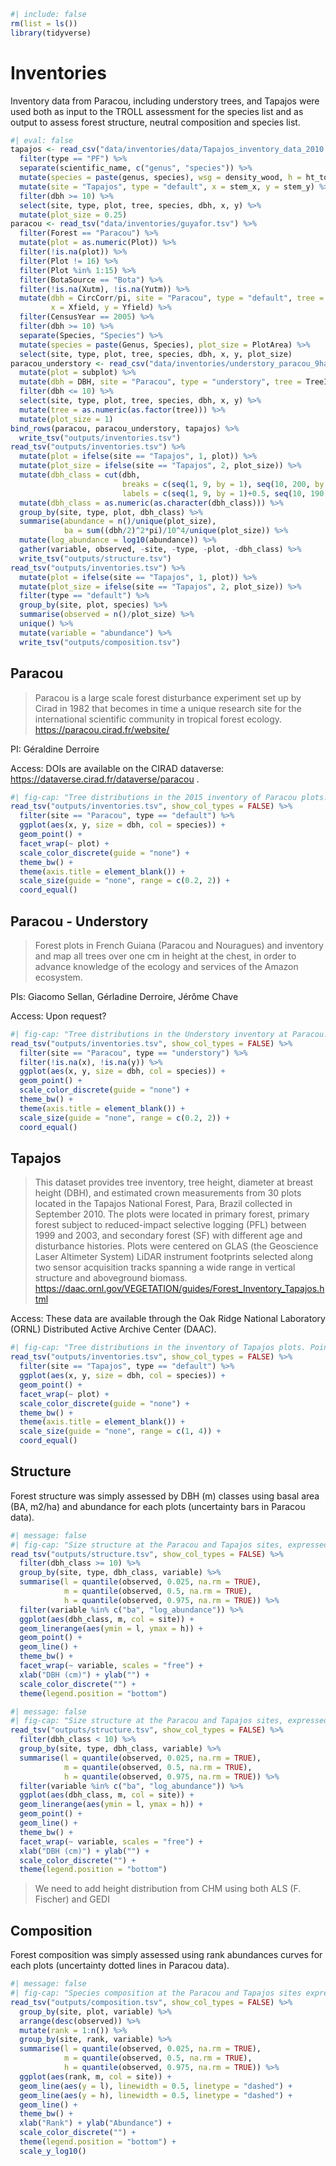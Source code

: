```r
#| include: false 
rm(list = ls())
library(tidyverse) 
```

# Inventories

Inventory data from Paracou, including understory trees, and Tapajos were used both as input to the TROLL assessment for the species list and as output to assess forest structure, neutral composition and species list.

```r
#| eval: false
tapajos <- read_csv("data/inventories/data/Tapajos_inventory_data_2010.csv", na = "-9999") %>% 
  filter(type == "PF") %>% 
  separate(scientific_name, c("genus", "species")) %>% 
  mutate(species = paste(genus, species), wsg = density_wood, h = ht_total) %>% 
  mutate(site = "Tapajos", type = "default", x = stem_x, y = stem_y) %>% 
  filter(dbh >= 10) %>% 
  select(site, type, plot, tree, species, dbh, x, y) %>% 
  mutate(plot_size = 0.25)
paracou <- read_tsv("data/inventories/guyafor.tsv") %>% 
  filter(Forest == "Paracou") %>% 
  mutate(plot = as.numeric(Plot)) %>% 
  filter(!is.na(plot)) %>% 
  filter(Plot != 16) %>% 
  filter(Plot %in% 1:15) %>% 
  filter(BotaSource == "Bota") %>% 
  filter(!is.na(Xutm), !is.na(Yutm)) %>% 
  mutate(dbh = CircCorr/pi, site = "Paracou", type = "default", tree = idTree,
         x = Xfield, y = Yfield) %>% 
  filter(CensusYear == 2005) %>% 
  filter(dbh >= 10) %>% 
  separate(Species, "Species") %>% 
  mutate(species = paste(Genus, Species), plot_size = PlotArea) %>% 
  select(site, type, plot, tree, species, dbh, x, y, plot_size)
paracou_understory <- read_csv("data/inventories/understory_paracou_9ha_20231119.csv") %>% 
  mutate(plot = subplot) %>% 
  mutate(dbh = DBH, site = "Paracou", type = "understory", tree = TreeID, x = X, y = Y) %>% 
  filter(dbh <= 10) %>% 
  select(site, type, plot, tree, species, dbh, x, y) %>% 
  mutate(tree = as.numeric(as.factor(tree))) %>% 
  mutate(plot_size = 1)
bind_rows(paracou, paracou_understory, tapajos) %>% 
  write_tsv("outputs/inventories.tsv")
read_tsv("outputs/inventories.tsv") %>% 
  mutate(plot = ifelse(site == "Tapajos", 1, plot)) %>% 
  mutate(plot_size = ifelse(site == "Tapajos", 2, plot_size)) %>% 
  mutate(dbh_class = cut(dbh, 
                         breaks = c(seq(1, 9, by = 1), seq(10, 200, by = 10)), 
                         labels = c(seq(1, 9, by = 1)+0.5, seq(10, 190, by = 10)+5))) %>% 
  mutate(dbh_class = as.numeric(as.character(dbh_class))) %>% 
  group_by(site, type, plot, dbh_class) %>% 
  summarise(abundance = n()/unique(plot_size),
            ba = sum((dbh/2)^2*pi)/10^4/unique(plot_size)) %>% 
  mutate(log_abundance = log10(abundance)) %>% 
  gather(variable, observed, -site, -type, -plot, -dbh_class) %>% 
  write_tsv("outputs/structure.tsv")
read_tsv("outputs/inventories.tsv") %>% 
  mutate(plot = ifelse(site == "Tapajos", 1, plot)) %>% 
  mutate(plot_size = ifelse(site == "Tapajos", 2, plot_size)) %>% 
  filter(type == "default") %>% 
  group_by(site, plot, species) %>% 
  summarise(observed = n()/plot_size) %>% 
  unique() %>% 
  mutate(variable = "abundance") %>% 
  write_tsv("outputs/composition.tsv")
```

## Paracou

> Paracou is a large scale forest disturbance experiment set up by Cirad in 1982 that becomes in time a unique research site for the international scientific community in tropical forest ecology. <https://paracou.cirad.fr/website/>

PI: Géraldine Derroire

Access: DOIs are available on the CIRAD dataverse: <https://dataverse.cirad.fr/dataverse/paracou> .

```r
#| fig-cap: "Tree distributions in the 2015 inventory of Paracou plots. Point size represents the diameter, and the colour the species."
read_tsv("outputs/inventories.tsv", show_col_types = FALSE) %>% 
  filter(site == "Paracou", type == "default") %>% 
  ggplot(aes(x, y, size = dbh, col = species)) +
  geom_point() +
  facet_wrap(~ plot) +
  scale_color_discrete(guide = "none") +
  theme_bw() +
  theme(axis.title = element_blank()) +
  scale_size(guide = "none", range = c(0.2, 2)) +
  coord_equal()
```

## Paracou - Understory

> Forest plots in French Guiana (Paracou and Nouragues) and inventory and map all trees over one cm in height at the chest, in order to advance knowledge of the ecology and services of the Amazon ecosystem.

PIs: Giacomo Sellan, Gérladine Derroire, Jérôme Chave

Access: Upon request?

```r
#| fig-cap: "Tree distributions in the Understory inventory at Paracou. Point size represents the diameter, and the colour the species."
read_tsv("outputs/inventories.tsv", show_col_types = FALSE) %>% 
  filter(site == "Paracou", type == "understory") %>% 
  filter(!is.na(x), !is.na(y)) %>% 
  ggplot(aes(x, y, size = dbh, col = species)) +
  geom_point() +
  scale_color_discrete(guide = "none") +
  theme_bw() +
  theme(axis.title = element_blank()) +
  scale_size(guide = "none", range = c(0.2, 2)) +
  coord_equal()
```

## Tapajos

> This dataset provides tree inventory, tree height, diameter at breast height (DBH), and estimated crown measurements from 30 plots located in the Tapajos National Forest, Para, Brazil collected in September 2010. The plots were located in primary forest, primary forest subject to reduced-impact selective logging (PFL) between 1999 and 2003, and secondary forest (SF) with different age and disturbance histories. Plots were centered on GLAS (the Geoscience Laser Altimeter System) LiDAR instrument footprints selected along two sensor acquisition tracks spanning a wide range in vertical structure and aboveground biomass. <https://daac.ornl.gov/VEGETATION/guides/Forest_Inventory_Tapajos.html>

Access: These data are available through the Oak Ridge National Laboratory (ORNL) Distributed Active Archive Center (DAAC).

```r
#| fig-cap: "Tree distributions in the inventory of Tapajos plots. Point size represents the diameter, and the colour the species."
read_tsv("outputs/inventories.tsv", show_col_types = FALSE) %>% 
  filter(site == "Tapajos", type == "default") %>% 
  ggplot(aes(x, y, size = dbh, col = species)) +
  geom_point() +
  facet_wrap(~ plot) +
  scale_color_discrete(guide = "none") +
  theme_bw() +
  theme(axis.title = element_blank()) +
  scale_size(guide = "none", range = c(1, 4)) +
  coord_equal()
```

## Structure

Forest structure was simply assessed by DBH (m) classes using basal area (BA, m2/ha) and abundance for each plots (uncertainty bars in Paracou data).

```r
#| message: false
#| fig-cap: "Size structure at the Paracou and Tapajos sites, expressed in terms of abundance and basal area and including understorey trees at Paracou. Confidence intervals on inventory analysis at 95 % are shown with error bars and are based on among plots variations."
read_tsv("outputs/structure.tsv", show_col_types = FALSE) %>% 
  filter(dbh_class >= 10) %>% 
  group_by(site, type, dbh_class, variable) %>% 
  summarise(l = quantile(observed, 0.025, na.rm = TRUE), 
            m = quantile(observed, 0.5, na.rm = TRUE), 
            h = quantile(observed, 0.975, na.rm = TRUE)) %>% 
  filter(variable %in% c("ba", "log_abundance")) %>% 
  ggplot(aes(dbh_class, m, col = site)) +
  geom_linerange(aes(ymin = l, ymax = h)) +
  geom_point() +
  geom_line() +
  theme_bw() +
  facet_wrap(~ variable, scales = "free") +
  xlab("DBH (cm)") + ylab("") +
  scale_color_discrete("") +
  theme(legend.position = "bottom")
```

```r
#| message: false
#| fig-cap: "Size structure at the Paracou and Tapajos sites, expressed in terms of abundance and basal area and including understorey trees at Paracou. Confidence intervals on inventory analysis at 95 % are shown with error bars and are based on among plots variations."
read_tsv("outputs/structure.tsv", show_col_types = FALSE) %>% 
  filter(dbh_class < 10) %>% 
  group_by(site, type, dbh_class, variable) %>% 
  summarise(l = quantile(observed, 0.025, na.rm = TRUE), 
            m = quantile(observed, 0.5, na.rm = TRUE), 
            h = quantile(observed, 0.975, na.rm = TRUE)) %>% 
  filter(variable %in% c("ba", "log_abundance")) %>% 
  ggplot(aes(dbh_class, m, col = site)) +
  geom_linerange(aes(ymin = l, ymax = h)) +
  geom_point() +
  geom_line() +
  theme_bw() +
  facet_wrap(~ variable, scales = "free") +
  xlab("DBH (cm)") + ylab("") +
  scale_color_discrete("") +
  theme(legend.position = "bottom")
```

> We need to add height distribution from CHM using both ALS (F. Fischer) and GEDI

## Composition

Forest composition was simply assessed using rank abundances curves for each plots (uncertainty dotted lines in Paracou data).

```r
#| message: false
#| fig-cap: "Species composition at the Paracou and Tapajos sites expressed in terms of species rank-abundance curve. Confidence intervals on inventory analysis at 95 % are shown with error bars and are based on among plots variations."
read_tsv("outputs/composition.tsv", show_col_types = FALSE) %>% 
  group_by(site, plot, variable) %>% 
  arrange(desc(observed)) %>% 
  mutate(rank = 1:n()) %>% 
  group_by(site, rank, variable) %>% 
  summarise(l = quantile(observed, 0.025, na.rm = TRUE), 
            m = quantile(observed, 0.5, na.rm = TRUE), 
            h = quantile(observed, 0.975, na.rm = TRUE)) %>% 
  ggplot(aes(rank, m, col = site)) +
  geom_line(aes(y = l), linewidth = 0.5, linetype = "dashed") +
  geom_line(aes(y = h), linewidth = 0.5, linetype = "dashed") +
  geom_line() +
  theme_bw() +
  xlab("Rank") + ylab("Abundance") +
  scale_color_discrete("") +
  theme(legend.position = "bottom") +
  scale_y_log10()
```
